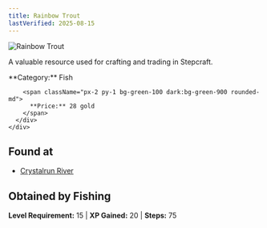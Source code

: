```yaml
---
title: Rainbow Trout
lastVerified: 2025-08-15
---
```


<div className="flex items-start gap-6 mb-8">
  <div className="flex-shrink-0">
    <img src="/assets/resources/fishing/rainbow_trout.png" alt="Rainbow Trout" className="w-24 h-24 border rounded-lg" />
  </div>
  <div className="flex-1">
    <div className="space-y-2">
      <p className="text-lg text-muted-foreground">A valuable resource used for crafting and trading in Stepcraft.</p>
      <div className="flex flex-wrap gap-4 text-sm">
        <span className="px-2 py-1 bg-blue-100 dark:bg-blue-900 rounded-md">
          **Category:** Fish
        </span>
        
        <span className="px-2 py-1 bg-green-100 dark:bg-green-900 rounded-md">
          **Price:** 28 gold
        </span>
      </div>
    </div>
  </div>
</div>

## Found at

- [Crystalrun River](/docs/map/individual/crystalrun_river)

## Obtained by Fishing

**Level Requirement:** 15 | **XP Gained:** 20 | **Steps:** 75

